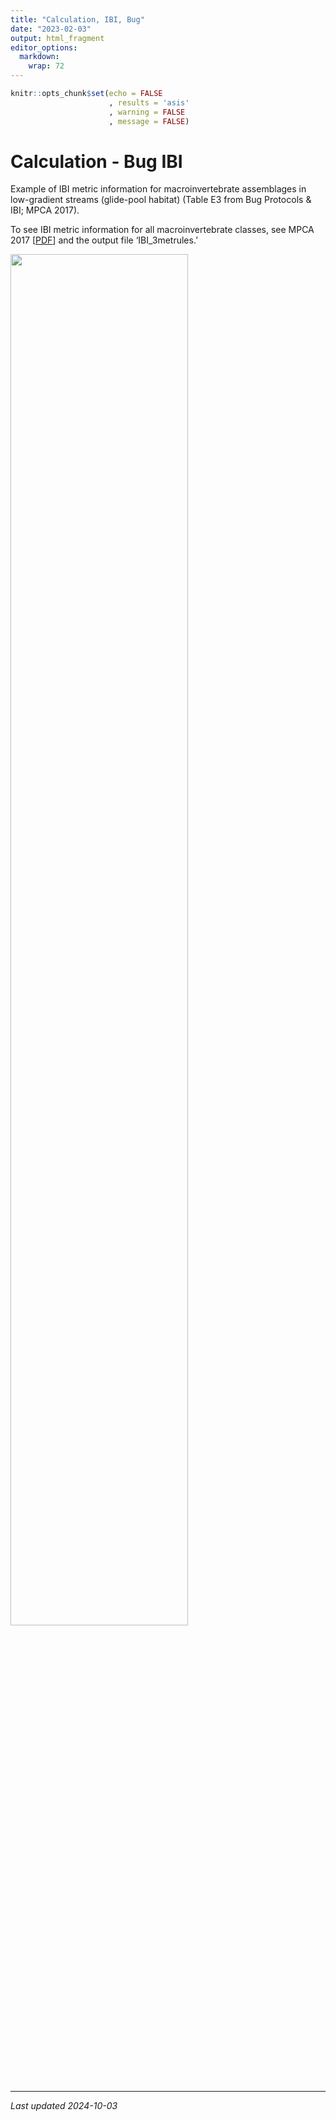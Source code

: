 ```yaml
---
title: "Calculation, IBI, Bug"
date: "2023-02-03"
output: html_fragment
editor_options: 
  markdown: 
    wrap: 72
---
```


```r
knitr::opts_chunk$set(echo = FALSE
                      , results = 'asis'
                      , warning = FALSE
                      , message = FALSE)
```

# Calculation - Bug IBI

Example of IBI metric information for macroinvertebrate assemblages in
low-gradient streams (glide-pool habitat) (Table E3 from Bug Protocols & IBI; 
MPCA 2017).

To see IBI metric information for all macroinvertebrate classes, see MPCA 2017
[<a href="https://github.com/leppott/MNcalc/raw/main/inst/apps/MNcalc/www/links/BugIBI_2017_MetricInformation.pdf" target="blank">PDF</a>] and the output file
‘IBI_3metrules.’

![](images/CalculateIBImodels_bug_example_20241002.jpg){width="75%"}

---

*Last updated 2024-10-03*
